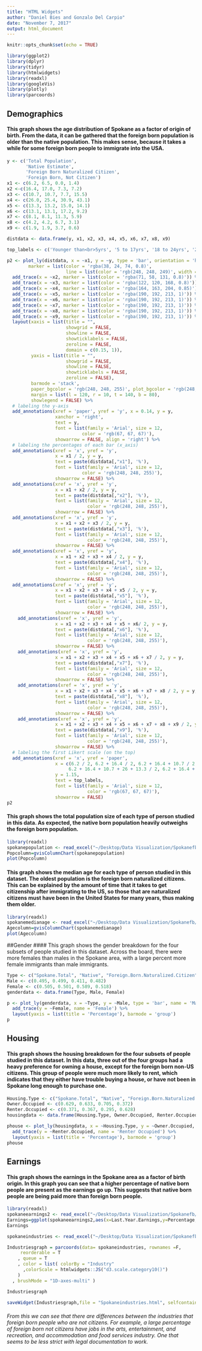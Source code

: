 ```yaml
---
title: "HTML Widgets"
author: "Daniel Bies and Gonzalo Del Carpio"
date: "November 7, 2017"
output: html_document
---
```


```r
knitr::opts_chunk$set(echo = TRUE)
```

```r
library(ggplot2)
library(dplyr)
library(tidyr)
library(htmlwidgets)
library(readxl)
library(googleVis)
library(plotly)
library(parcoords)
```
## Demographics 
#### This graph shows the age distribution of Spokane as a factor of origin of birth. From the data, it can be gathered that the foreign born population is older than the native population. This makes sense, because it takes a while for some foreign born people to immigrate into the USA. 
```r


y <- c('Total Population',
       'Native Estimate',
       'Foreign Born Naturalized Citizen',
       'Foreign Born, Not Citizen')
x1 <- c(6.2, 6.5, 0.0, 1.4)
x2 <-c(16.4, 17.0, 7.3, 7.2)
x3 <- c(10.7, 10.7, 7.7, 15.5)
x4 <- c(26.0, 25.4, 30.9, 43.1)
x5 <- c(13.3, 13.2, 15.0, 14.1)
x6 <- c(13.1, 13.1, 17.2, 9.2)
x7 <- c(8.1, 8.1, 11.3, 5.9)
x8 <- c(4.2, 4.2, 6.7, 3.1)
x9 <- c(1.9, 1.9, 3.7, 0.6)

distdata <- data.frame(y, x1, x2, x3, x4, x5, x6, x7, x8, x9)

top_labels <- c('Younger than<br>5yrs', '5 to 17yrs', '18 to 24yrs', '25 to 44yrs', '45 to 54yrs', '55 to 64yrs', '65 to 74yrs', '75 to 84yrs', '85+ yrs')

p2 <- plot_ly(distdata, x = ~x1, y = ~y, type = 'bar', orientation = 'h',
        marker = list(color = 'rgba(38, 24, 74, 0.8)',
                      line = list(color = 'rgb(248, 248, 249)', width = 1))) %>%
  add_trace(x = ~x2, marker = list(color = 'rgba(71, 58, 131, 0.8)')) %>%
  add_trace(x = ~x3, marker = list(color = 'rgba(122, 120, 168, 0.8)')) %>%
  add_trace(x = ~x4, marker = list(color = 'rgba(164, 163, 204, 0.85)')) %>%
  add_trace(x = ~x5, marker = list(color = 'rgba(190, 192, 213, 1)')) %>%
  add_trace(x = ~x6, marker = list(color = 'rgba(190, 192, 213, 1)')) %>%
  add_trace(x = ~x7, marker = list(color = 'rgba(190, 192, 213, 1)')) %>%
  add_trace(x = ~x8, marker = list(color = 'rgba(190, 192, 213, 1)')) %>%
  add_trace(x = ~x9, marker = list(color = 'rgba(190, 192, 213, 1)')) %>%
  layout(xaxis = list(title = "",
                      showgrid = FALSE,
                      showline = FALSE,
                      showticklabels = FALSE,
                      zeroline = FALSE,
                      domain = c(0.15, 1)),
         yaxis = list(title = "",
                      showgrid = FALSE,
                      showline = FALSE,
                      showticklabels = FALSE,
                      zeroline = FALSE),
         barmode = 'stack',
         paper_bgcolor = 'rgb(248, 248, 255)', plot_bgcolor = 'rgb(248, 248, 255)',
         margin = list(l = 120, r = 10, t = 140, b = 80),
         showlegend = FALSE) %>%
  # labeling the y-axis
  add_annotations(xref = 'paper', yref = 'y', x = 0.14, y = y,
                  xanchor = 'right',
                  text = y,
                  font = list(family = 'Arial', size = 12,
                            color = 'rgb(67, 67, 67)'),
                  showarrow = FALSE, align = 'right') %>%
  # labeling the percentages of each bar (x_axis)
  add_annotations(xref = 'x', yref = 'y',
                  x = x1 / 2, y = y,
                  text = paste(distdata[,"x1"], '%'),
                  font = list(family = 'Arial', size = 12,
                            color = 'rgb(248, 248, 255)'),
                  showarrow = FALSE) %>%
  add_annotations(xref = 'x', yref = 'y',
                  x = x1 + x2 / 2, y = y,
                  text = paste(distdata[,"x2"], '%'),
                  font = list(family = 'Arial', size = 12,
                              color = 'rgb(248, 248, 255)'),
                  showarrow = FALSE) %>%
  add_annotations(xref = 'x', yref = 'y',
                  x = x1 + x2 + x3 / 2, y = y,
                  text = paste(distdata[,"x3"], '%'),
                  font = list(family = 'Arial', size = 12,
                              color = 'rgb(248, 248, 255)'),
                  showarrow = FALSE) %>%
  add_annotations(xref = 'x', yref = 'y',
                  x = x1 + x2 + x3 + x4 / 2, y = y,
                  text = paste(distdata[,"x4"], '%'),
                  font = list(family = 'Arial', size = 12,
                              color = 'rgb(248, 248, 255)'),
                  showarrow = FALSE) %>%
  add_annotations(xref = 'x', yref = 'y',
                  x = x1 + x2 + x3 + x4 + x5 / 2, y = y,
                  text = paste(distdata[,"x5"], '%'),
                  font = list(family = 'Arial', size = 12,
                              color = 'rgb(248, 248, 255)'),
                  showarrow = FALSE) %>%
    add_annotations(xref = 'x', yref = 'y',
                  x = x1 + x2 + x3 + x4 + x5 + x6/ 2, y = y,
                  text = paste(distdata[,"x6"], '%'),
                  font = list(family = 'Arial', size = 12,
                              color = 'rgb(248, 248, 255)'),
                  showarrow = FALSE) %>%
    add_annotations(xref = 'x', yref = 'y',
                  x = x1 + x2 + x3 + x4 + x5 + x6 + x7 / 2, y = y,
                  text = paste(distdata[,"x7"], '%'),
                  font = list(family = 'Arial', size = 12,
                              color = 'rgb(248, 248, 255)'),
                  showarrow = FALSE) %>%
    add_annotations(xref = 'x', yref = 'y',
                  x = x1 + x2 + x3 + x4 + x5 + x6 + x7 + x8 / 2, y = y,
                  text = paste(distdata[,"x8"], '%'),
                  font = list(family = 'Arial', size = 12,
                              color = 'rgb(248, 248, 255)'),
                  showarrow = FALSE) %>%
    add_annotations(xref = 'x', yref = 'y',
                  x = x1 + x2 + x3 + x4 + x5 + x6 + x7 + x8 + x9 / 2, y = y,
                  text = paste(distdata[,"x9"], '%'),
                  font = list(family = 'Arial', size = 12,
                              color = 'rgb(248, 248, 255)'),
                  showarrow = FALSE) %>%
  # labeling the first Likert scale (on the top)
  add_annotations(xref = 'x', yref = 'paper',
                  x = c(6.2 / 2, 6.2 + 16.4 / 2, 6.2 + 16.4 + 10.7 / 2, 6.2 + 16.4 + 10.7 + 26 / 2,
                       6.2 + 16.4 + 10.7 + 26 + 13.3 / 2, 6.2 + 16.4 + 10.7 + 26 + 13.3 + 13.1 /2, 6.2 + 16.4 + 10.7 + 26 + 13.3 + 13.1 + 8.1 /2, 6.2 + 16.4 + 10.7 + 26 + 13.3 + 13.1 + 8.1 + 4.2 /2, 6.2 + 16.4 + 10.7 + 26 + 13.3 + 13.1 + 8.1 + 4.2 + 1.9 /2 ),
                  y = 1.15,
                  text = top_labels,
                  font = list(family = 'Arial', size = 12,
                              color = 'rgb(67, 67, 67)'),
                  showarrow = FALSE)
p2
```

#### This graph shows the total population size of each type of person studied in this data. As expected, the native born population heavily outweighs the foreign born population. 

```r
library(readxl)
spokanepopulation <- read_excel("~/Desktop/Data Visualization/Spokanefb/spokanepopulation.xlsx")
Popcolumn=gvisColumnChart(spokanepopulation)
plot(Popcolumn)
```

#### This graph shows the median age for each type of person studied in this dataset. The oldest population is the foreign born naturalized citizens. This can be explained by the amount of time that it takes to get citizenship after immigrating to the US, so those that are naturalized citizens must have been in the United States for many years, thus making them older. 

```r
library(readxl)
spokanemedianage <- read_excel("~/Desktop/Data Visualization/Spokanefb/spokanemedianage.xlsx")
Agecolumn=gvisColumnChart(spokanemedianage)
plot(Agecolumn)
```

##Gender
#### This graph shows the gender breakdown for the four subsets of people studied in this dataset. Across the board, there were more females than males in the Spokane area, with a large percent more female immigrants than male immigrants. 

```r
Type <- c("Spokane.Total", "Native", "Foreign.Born.Naturalized.Citizen", "Foreign.Born.Not.Citizen")
Male <- c(0.495, 0.499, 0.411, 0.482)
Female <- c(0.505, 0.501, 0.589, 0.518)
genderdata <- data.frame(Type, Male, Female)

p <- plot_ly(genderdata, x = ~Type, y = ~Male, type = 'bar', name = 'Male') %>%
  add_trace(y = ~Female, name = 'Female') %>%
  layout(yaxis = list(title = 'Percentage'), barmode = 'group')
p

```

## Housing
#### This graph shows the housing breakdown for the four subsets of people studied in this dataset. In this data, three out of the four groups had a heavy preference for owning a house, except for the foreign born non-US citizens. This group of people were much more likely to rent, which indicates that they either have trouble buying a house, or have not been in Spokane long enough to purchase one. 
 
```r
Housing.Type <- c("Spokane.Total", "Native", "Foreign.Born.Naturalized.Citizen", "Foreign.Born.Not.Citizen")
Owner.Occupied <- c(0.629, 0.633, 0.705, 0.372)
Renter.Occupied <- c(0.371, 0.367, 0.295, 0.628)
housingdata <- data.frame(Housing.Type, Owner.Occupied, Renter.Occupied)

phouse <- plot_ly(housingdata, x = ~Housing.Type, y = ~Owner.Occupied, type = 'bar', name = 'Owner Occupied') %>%
  add_trace(y = ~Renter.Occupied, name = 'Renter Occupied') %>%
  layout(yaxis = list(title = 'Percentage'), barmode = 'group')
phouse
```


## Earnings
#### This graph shows the earnings in the Spokane area as a factor of birth origin. In this graph you can see that a higher percentage of native born people are present as the earnings go up. This suggests that native born people are being paid more than foreign born people. 

```r
library(readxl)
spokaneearnings2 <- read_excel("~/Desktop/Data Visualization/Spokanefb/spokaneearnings2.xlsx")
Earnings=ggplot(spokaneearnings2,aes(x=Last.Year.Earnings,y=Percentage,color=Origin))+geom_point() + labs(list(title = "Spokane Earnings", x = "Earnings Level", y = "Percentage", width=600)) 
Earnings
```


```r
spokaneindustries <- read_excel("~/Desktop/Data Visualization/Spokanefb/spokaneindustries.xlsx")
```


```r
Industriesgraph = parcoords(data= spokaneindustries, rownames =F,
     reorderable = T
    , queue = T
    , color = list( colorBy = "Industry"
      ,colorScale = htmlwidgets::JS("d3.scale.category10()")
    )    
  , brushMode = "1D-axes-multi" )

Industriesgraph

saveWidget(Industriesgraph,file = "Spokaneindustries.html", selfcontained = TRUE)
```

###### From this we can see that there are differences between the industries that foreign born people who are not citizens. For example, a large percentage of foreign born not citizens have jobs in the arts, entertainment, and recreation, and accommodation and food services industry. One that seems to be less strict with legal documentation to work.
